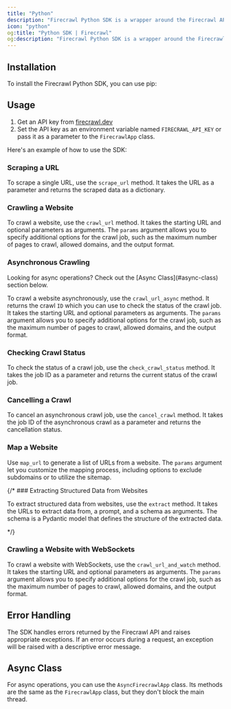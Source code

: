 ```yaml
---
title: "Python"
description: "Firecrawl Python SDK is a wrapper around the Firecrawl API to help you easily turn websites into markdown."
icon: "python"
og:title: "Python SDK | Firecrawl"
og:description: "Firecrawl Python SDK is a wrapper around the Firecrawl API to help you easily turn websites into markdown."
---
```



## Installation

To install the Firecrawl Python SDK, you can use pip:

<InstallationPython />

## Usage

1. Get an API key from [firecrawl.dev](https://firecrawl.dev)
2. Set the API key as an environment variable named `FIRECRAWL_API_KEY` or pass it as a parameter to the `FirecrawlApp` class.

Here's an example of how to use the SDK:

<ScrapeAndCrawlExamplePython />

### Scraping a URL

To scrape a single URL, use the `scrape_url` method. It takes the URL as a parameter and returns the scraped data as a dictionary.

<ScrapePythonShort />

### Crawling a Website

To crawl a website, use the `crawl_url` method. It takes the starting URL and optional parameters as arguments. The `params` argument allows you to specify additional options for the crawl job, such as the maximum number of pages to crawl, allowed domains, and the output format.

<CrawlPythonShort />

### Asynchronous Crawling

<Tip>
  Looking for async operations? Check out the [Async Class](#async-class)
  section below.
</Tip>

To crawl a website asynchronously, use the `crawl_url_async` method. It returns the crawl `ID` which you can use to check the status of the crawl job. It takes the starting URL and optional parameters as arguments. The `params` argument allows you to specify additional options for the crawl job, such as the maximum number of pages to crawl, allowed domains, and the output format.

<CrawlAsyncPythonShort />

### Checking Crawl Status

To check the status of a crawl job, use the `check_crawl_status` method. It takes the job ID as a parameter and returns the current status of the crawl job.

<CheckCrawlStatusPythonShort />

### Cancelling a Crawl

To cancel an asynchronous crawl job, use the `cancel_crawl` method. It takes the job ID of the asynchronous crawl as a parameter and returns the cancellation status.

<CancelCrawlPythonShort />

### Map a Website

Use `map_url` to generate a list of URLs from a website. The `params` argument let you customize the mapping process, including options to exclude subdomains or to utilize the sitemap.

<MapPythonShort />

{/\* ### Extracting Structured Data from Websites

To extract structured data from websites, use the `extract` method. It takes the URLs to extract data from, a prompt, and a schema as arguments. The schema is a Pydantic model that defines the structure of the extracted data.

<ExtractPythonShort /> */}

### Crawling a Website with WebSockets

To crawl a website with WebSockets, use the `crawl_url_and_watch` method. It takes the starting URL and optional parameters as arguments. The `params` argument allows you to specify additional options for the crawl job, such as the maximum number of pages to crawl, allowed domains, and the output format.

<CrawlWebSocketPythonBase />

## Error Handling

The SDK handles errors returned by the Firecrawl API and raises appropriate exceptions. If an error occurs during a request, an exception will be raised with a descriptive error message.

## Async Class

For async operations, you can use the `AsyncFirecrawlApp` class. Its methods are the same as the `FirecrawlApp` class, but they don't block the main thread.

<AsyncPythonShort />
